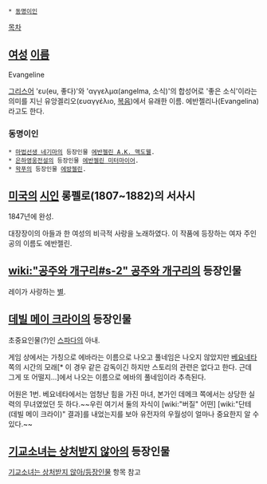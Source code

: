  * [[동명이인]]

[[목차]]
== [[여성]] [[이름]] ==
Evangeline

[[그리스어]] 'ευ(eu, 좋다)'와 'αγγελμα(angelma, 소식)'의 합성어로 '좋은 소식'이라는 의미를 지닌 유앙겔리오(ευαγγέλιο, [[복음]])에서 유래한 이름. 에반젤리나(Evangelina)라고도 한다.

=== 동명이인 ===
 * [[마법선생 네기마]]의 등장인물 [[에반젤린 A.K. 맥도웰]].
 * [[은하영웅전설]]의 등장인물 [[에반젤린 미터마이어]].
 * [[왁푸]]의 등장인물 [[에방젤린]].

== [[미국]]의 [[시인]] 롱펠로(1807~1882)의 서사시 ==
1847년에 완성.

대장장이의 아들과 한 여성의 비극적 사랑을 노래하였다. 이 작품에 등장하는 여자 주인공의 이름도 에반젤린.

== [[wiki:"공주와 개구리#s-2" 공주와 개구리]]의 등장인물 ==
레이가 사랑하는 [[별]].

== [[데빌 메이 크라이]]의 등장인물 ==
초중요인물(?)인 [[스파다]]의 아내.

게임 상에서는 가칭으로 에바라는 이름으로 나오고 풀네임은 나오지 않았지만 [[베요네타]] 쪽의 시간의 모래[* 이 경우 같은 감독이긴 하지만 스토리의 관련은 없다고 한다. 근데 그게 또 어떨지...]에서 나오는 이름으로 에바의 풀네임이라 추측된다.

어원은 1번. 베요네타에서는 엄청난 힘을 가진 마녀, 본가인 데메크 쪽에서는 상당한 실력의 무녀였었던 듯 하다.~~우린 여기서 둘의 자식이 [wiki:"버질" 어떤] [wiki:"단테(데빌 메이 크라이)" 결과]를 내었는지를 보아 유전자의 우월성이 얼마나 중요한지 알 수 있다.~~

== [[기교소녀는 상처받지 않아]]의 등장인물 ==
[[기교소녀는 상처받지 않아/등장인물]] 항목 참고
